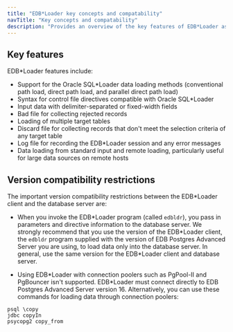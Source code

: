 ```yaml
---
title: "EDB*Loader key concepts and compatability"
navTitle: "Key concepts and compatability"
description: "Provides an overview of the key features of EDB*Loader as well as important compatability information"
---
```


## Key features 

EDB\*Loader features include:

-   Support for the Oracle SQL\*Loader data loading methods (conventional path load, direct path load, and parallel direct path load)
-   Syntax for control file directives compatible with Oracle SQL\*Loader
-   Input data with delimiter-separated or fixed-width fields
-   Bad file for collecting rejected records
-   Loading of multiple target tables
-   Discard file for collecting records that don't meet the selection criteria of any target table
-   Log file for recording the EDB\*Loader session and any error messages
-   Data loading from standard input and remote loading, particularly useful for large data sources on remote hosts

## Version compatibility restrictions

The important version compatibility restrictions between the EDB\*Loader client and the database server are:

-   When you invoke the EDB\*Loader program (called `edbldr`), you pass in parameters and directive information to the database server. We strongly recommend that you use the version of the EDB\*Loader client, the `edbldr` program supplied with the version of EDB Postgres Advanced Server you are using, to load data only into the database server. In general, use the same version for the EDB\*Loader client and database server.

-   Using EDB\*Loader with connection poolers such as PgPool-II and PgBouncer isn't supported. EDB\*Loader must connect directly to EDB Postgres Advanced Server version 16. Alternatively, you can use these commands for loading data through connection poolers:

```shell
psql \copy
jdbc copyIn
psycopg2 copy_from
```
